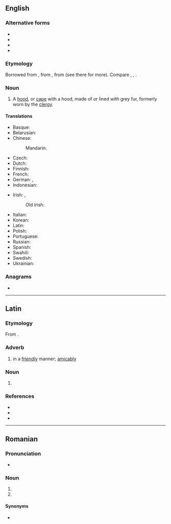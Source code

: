 {{also|Âmice}}
==English==

===Alternative forms===
* {{l|en|almuce}}
* {{l|en|amess}}
* {{l|en|amyss}}
* {{l|en|aumuce}}

===Etymology===
Borrowed from {{bor|en|fro|emit}}, from {{der|en|la|amictus}}, from {{m|la|amiciō}} (see there for more). Compare {{cog|fr|amict}}, {{cog|it|amitto}}, {{cog|pt|amicto}}.

===Noun===
{{en-noun}}

# A [[hood]], or [[cape]] with a hood, made of or lined with grey fur, formerly worn by the [[clergy]].

====Translations====
{{trans-top|hood, or cape with a hood, formerly worn by the clergy}}
* Basque: {{t|eu|amitu}}
* Belarusian: {{t|be|гумера́л|m}}
* Chinese:
*: Mandarin: {{t|cmn|方領巾|tr=fānglǐngjīn}}
* Czech: {{t|cs|humerál|m}}
* Dutch: {{t+|nl|amict|m}}
* Finnish: {{t|fi|amikti}}
* French: {{t+|fr|amict|m}}
* German: {{t|de|Amikt|m}}, {{t|de|Humerale|n}}
* Indonesian: {{t|id|amik}}
{{trans-mid}}
* Irish: {{t|ga|aimicín|m}}, {{t|ga|miocht|m}}
*: Old Irish: {{t|sga|micht|m}}
* Italian: {{t+|it|amitto|m}}
* Korean: {{t|ko|개두포}}
* Latin: {{t|la|amictus|m}}
* Polish: {{t+|pl|humerał|m}}
* Portuguese: {{t+|pt|amicto|m}}
* Russian: {{t|ru|амикт|m}}
* Spanish: {{t+|es|amito|m}}
* Swahili: {{t|sw|amikto}}
* Swedish: {{t|sv|halslin|n}}
* Ukrainian: {{t|uk|амікт|m}}
{{trans-bottom}}

{{Webster 1913}}

===Anagrams===
* {{anagrams|en|a=aceim|Macie}}

----

==Latin==

===Etymology===
From {{m|la|amīcus||friendly, amicable}}.

===Adverb===
{{la-adv|amīcē}}

# in a [[friendly]] manner; [[amicably]]

===Noun===
{{la-noun-form|amīce|g=m}}

# {{inflection of|amīcus||voc|s|lang=la}}

===References===
* {{R:L&S}}
* {{R:Elementary Lewis}}
* {{R:Gaffiot}}

----

==Romanian==

===Pronunciation===
* {{IPA|[ aˈmit͡ʃe ]|lang=ro}}

===Noun===
{{head|ro|noun form|g=f-p}}

# {{plural of|amică|lang=ro}}
# {{inflection of|amic||voc|s|lang=ro}}

====Synonyms====
* {{l|ro|prietene}}